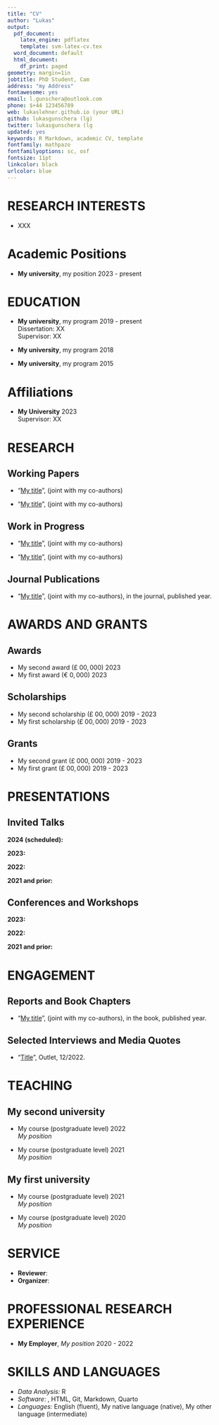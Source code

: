 ```yaml
---
title: "CV"
author: "Lukas"
output:
  pdf_document:
    latex_engine: pdflatex
    template: svm-latex-cv.tex
  word_document: default
  html_document:
    df_print: paged
geometry: margin=1in
jobtitle: PhD Student, Cam
address: "my Address"
fontawesome: yes
email: l.gunschera@outlook.com
phone: $+44 123456789
web: lukaslehner.github.io (your URL)
github: lukasgunschera (lg)
twitter: lukasgunschera (lg
updated: yes
keywords: R Markdown, academic CV, template
fontfamily: mathpazo
fontfamilyoptions: sc, osf
fontsize: 11pt
linkcolor: black
urlcolor: blue
---
```


<!-- 
Space for notes to yourself that are not displayed in the PDF output
-->


# RESEARCH INTERESTS

- XXX



# Academic Positions

- **My university**, my position \hfill $2023$ - present  \


# EDUCATION

- **My university**, my program \hfill $2019$ - present  \
Dissertation: XX \
Supervisor: XX

- **My university**, my program \hfill $2018$  \

- **My university**, my program \hfill $2015$  \

# Affiliations

- **My University** \hfill $2023$ \
Supervisor: XX


# RESEARCH

## Working Papers

- "[My title](my URL)", (joint with my co-authors)

- "[My title](my URL)", (joint with my co-authors)


## Work in Progress

- "[My title](my URL)", (joint with my co-authors)

- "[My title](my URL)", (joint with my co-authors)

## Journal Publications


- "[My title](my URL)", (joint with my co-authors), in the journal, published year.


# AWARDS AND GRANTS 

## Awards

- My second award (£ $00,000$) \hfill $2023$ 
- My first award (€ $0,000$) \hfill $2023$

## Scholarships
- My second scholarship (£ $00,000$) \hfill $2019$ - $2023$ 
- My first scholarship (£ $00,000$) \hfill $2019$ - $2023$


## Grants

- My second grant (£ $000,000$) \hfill $2019$ - $2023$ 
- My first grant (£ $00,000$) \hfill $2019$ - $2023$
 

# PRESENTATIONS

## Invited Talks
<!--  -->

**$2024$ (scheduled):** 

**$2023$:** 

**$2022$:** 

**$2021$ and prior:** 

## Conferences and Workshops

**$2023$:** 

**$2022$:** 

**$2021$ and prior:** 

# ENGAGEMENT

## Reports and Book Chapters

- "[My title](my URL)", (joint with my co-authors), in the book, published year.


## Selected Interviews and Media Quotes

- "[Title](URL)", Outlet, $12/2022$.


# TEACHING

## **My second university**

- My course (postgraduate level) \hfill $2022$ \
*My position*

- My course (postgraduate level) \hfill $2021$ \
*My position*

## **My first university**

- My course (postgraduate level) \hfill $2021$ \
*My position*

- My course (postgraduate level) \hfill $2020$ \
*My position*


# SERVICE
- **Reviewer**: 
- **Organizer**: 

# PROFESSIONAL RESEARCH EXPERIENCE

-	**My Employer**, *My position* \hfill $2020$ - $2022$  


# SKILLS AND LANGUAGES 

- *Data Analysis:* R
- *Software*: \LaTeX, HTML, Git, Markdown, Quarto
-	*Languages:* English (fluent), My native language (native), My other language (intermediate)

